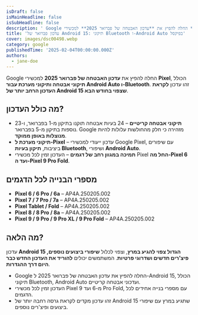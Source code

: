 ```yaml
---
isDraft: false
isMainHeadline: false
isSubHeadline: false
description: ' Google החלה להפיץ את **עדכון האבטחה של פברואר 2025** למכשירי **Pixel**, הכולל **תיקוני אבטחה ותיקוני מערכת עבור Android Auto ו-Bluetooth**.'
title: 'עדכון פברואר של Android 15: תיקוני Bluetooth ו-Android Auto בפיקסל'
cover: images/dsc00498.webp
category: google
publishedTime: '2025-02-04T00:00:00.000Z'
authors:
  - jane-doe
---
```


Google החלה להפיץ את **עדכון האבטחה של פברואר 2025** למכשירי **Pixel**, הכולל **תיקוני אבטחה ותיקוני מערכת עבור Android Auto ו-Bluetooth**. זהו עדכון **לקראת העדכון הרחב יותר של Android 15 שצפוי בחודש הבא**.

## **מה כולל העדכון?**

- **תיקוני אבטחה קריטיים** – 24 בעיות אבטחה תוקנו בתיקון מ-1 בפברואר, ו-23 נוספות בתיקון מ-5 בפברואר. Google מזהירה כי חלק מהחולשות עלולות להיות **מנוצלות באופן ממוקד**.
- **תיקוני מערכת ל-Pixel** – עדכון ייעודי למכשירי Google Pixel, עם שיפורים ביציבות, **תיקון בעיות Bluetooth**, ושיפורי **Android Auto**.
- **תמיכה במגוון רחב של דגמים** – העדכון זמין לכל מכשירי Pixel **החל מה-Pixel 6 ועד ה-Pixel 9 Pro Fold**.

## **מספרי הבנייה לכל הדגמים**

- **Pixel 6 / 6 Pro / 6a** – AP4A.250205.002
- **Pixel 7 / 7 Pro / 7a** – AP4A.250205.002
- **Pixel Tablet / Fold** – AP4A.250205.002
- **Pixel 8 / 8 Pro / 8a** – AP4A.250205.002
- **Pixel 9 / 9 Pro / 9 Pro XL / 9 Pro Fold** – AP4A.250205.002

## **מה הלאה?**

עדכון **Android 15 הגדול צפוי להגיע במרץ**, וצפוי לכלול **שיפורי ביצועים נוספים, פיצ’רים חדשים ושדרוגי פרטיות**. המשתמשים יכולים **להוריד את העדכון החדש כבר היום דרך ההגדרות**.

- Google החלה להפיץ את עדכון האבטחה של פברואר 2025 ל-Android 15, הכולל תיקוני Bluetooth, Android Auto ועדכוני אבטחה קריטיים.
- העדכון זמין לכל מכשירי Pixel מ-6 ועד 9 Pro Fold, עם מספרי בנייה אחידים לכל הדגמים.
- זהו עדכון מקדים לקראת גרסה רחבה יותר של Android 15 שתגיע במרץ עם שיפורי ביצועים ופיצ'רים נוספים.
